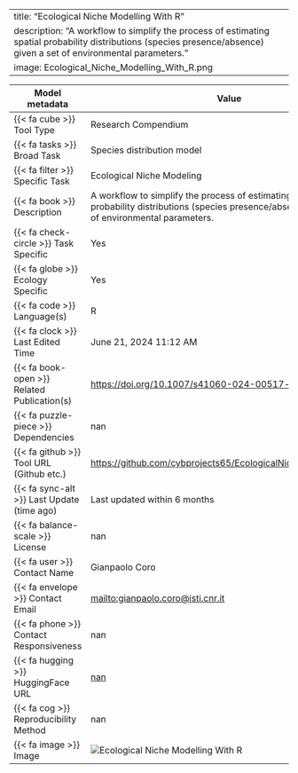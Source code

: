 
---
title: "Ecological Niche Modelling With R"
description: "A workflow to simplify the process of estimating spatial probability distributions (species presence/absence) given a set of environmental parameters."
image: Ecological_Niche_Modelling_With_R.png
---

| Model metadata             | Value                               |
|----------------------------|------------------------------------|
| {{< fa cube >}} Tool Type | [Research Compendium]{.tool_type .tool_type_pkglib} |
| {{< fa tasks >}} Broad Task | Species distribution model |
| {{< fa filter >}} Specific Task | Ecological Niche Modeling |
| {{< fa book >}} Description | A workflow to simplify the process of estimating spatial probability distributions (species presence/absence) given a set of environmental parameters. |
| {{< fa check-circle >}} Task Specific | Yes |
| {{< fa globe >}} Ecology Specific | Yes |
| {{< fa code >}} Language(s) | R |
| {{< fa clock >}} Last Edited Time | June 21, 2024 11:12 AM |
| {{< fa book-open >}} Related Publication(s) | [https://doi.org/10.1007/s41060-024-00517-w](https://doi.org/10.1007/s41060-024-00517-w) |
| {{< fa puzzle-piece >}} Dependencies | nan |
| {{< fa github >}} Tool URL (Github etc.) | [https://github.com/cybprojects65/EcologicalNicheModellingWithR](https://github.com/cybprojects65/EcologicalNicheModellingWithR) |
| {{< fa sync-alt >}} Last Update (time ago) | Last updated within 6 months |
| {{< fa balance-scale >}} License | nan |
| {{< fa user >}} Contact Name | Gianpaolo Coro |
| {{< fa envelope >}} Contact Email | [mailto:gianpaolo.coro@isti.cnr.it ](mailto:gianpaolo.coro@isti.cnr.it ) |
| {{< fa phone >}} Contact Responsiveness | nan |
| {{< fa hugging >}} HuggingFace URL | [nan](nan) |
| {{< fa cog >}} Reproducibility Method | nan |
| {{< fa image >}} Image | ![Ecological Niche Modelling With R](Ecological_Niche_Modelling_With_R.png) |
